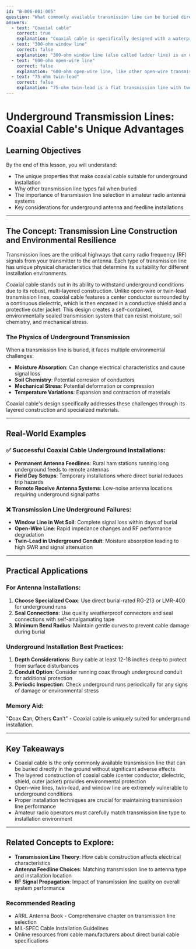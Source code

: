 ```yaml
---
id: "B-006-001-005"
question: "What commonly available transmission line can be buried directly in the ground for some distance without adverse effects?"
answers:
  - text: "Coaxial cable"
    correct: true
    explanation: "Coaxial cable is specifically designed with a waterproof, UV-resistant outer jacket and shielded construction that allows it to be buried directly in the ground without significant signal degradation. The braided or foil shield and dielectric insulation protect the center conductor from moisture, soil chemistry, and mechanical stress, making it ideal for direct burial applications in amateur radio antenna installations."
  - text: "300-ohm window line"
    correct: false
    explanation: "300-ohm window line (also called ladder line) is an open-wire transmission line with wide spacing between conductors. Its construction uses thin, widely spaced conductors with air as the primary dielectric. This design makes it extremely vulnerable to moisture, soil contamination, and physical damage. Burying window line would cause immediate and catastrophic signal loss, high standing wave ratio (SWR), and potential complete failure of the transmission line."
  - text: "600-ohm open-wire line"
    correct: false
    explanation: "600-ohm open-wire line, like other open-wire transmission lines, uses widely spaced conductors held apart by ceramic or plastic insulators. This design is extremely sensitive to environmental conditions. Burying such a line would expose it to moisture, soil chemicals, and mechanical stress, causing immediate impedance changes, signal loss, and potential complete line failure. Open-wire lines are designed for above-ground, dry environment installations."
  - text: "75-ohm twin-lead"
    correct: false
    explanation: "75-ohm twin-lead is a flat transmission line with two parallel conductors separated by a thin dielectric material. Unlike coaxial cable, twin-lead is not designed for direct burial. Its construction makes it highly vulnerable to moisture absorption, soil chemistry, and mechanical deformation. Burying twin-lead would quickly lead to signal loss, impedance variations, and potential complete transmission line failure."
---
```


# Underground Transmission Lines: Coaxial Cable's Unique Advantages

## Learning Objectives
By the end of this lesson, you will understand:
- The unique properties that make coaxial cable suitable for underground installation
- Why other transmission line types fail when buried
- The importance of transmission line selection in amateur radio antenna systems
- Key considerations for underground antenna and feedline installations

---

## The Concept: Transmission Line Construction and Environmental Resilience

Transmission lines are the critical highways that carry radio frequency (RF) signals from your transmitter to the antenna. Each type of transmission line has unique physical characteristics that determine its suitability for different installation environments.

Coaxial cable stands out in its ability to withstand underground conditions due to its robust, multi-layered construction. Unlike open-wire or twin-lead transmission lines, coaxial cable features a center conductor surrounded by a continuous dielectric, which is then encased in a conductive shield and a protective outer jacket. This design creates a self-contained, environmentally sealed transmission system that can resist moisture, soil chemistry, and mechanical stress.

### The Physics of Underground Transmission

When a transmission line is buried, it faces multiple environmental challenges:
- **Moisture Absorption**: Can change electrical characteristics and cause signal loss
- **Soil Chemistry**: Potential corrosion of conductors
- **Mechanical Stress**: Potential deformation or compression
- **Temperature Variations**: Expansion and contraction of materials

Coaxial cable's design specifically addresses these challenges through its layered construction and specialized materials.

---

## Real-World Examples

### ✅ Successful Coaxial Cable Underground Installations:
- **Permanent Antenna Feedlines**: Rural ham stations running long underground feeds to remote antennas
- **Field Day Setups**: Temporary installations where direct burial reduces trip hazards
- **Remote Receive Antenna Systems**: Low-noise antenna locations requiring underground signal paths

### ❌ Transmission Line Underground Failures:
- **Window Line in Wet Soil**: Complete signal loss within days of burial
- **Open-Wire Line**: Rapid impedance changes and RF performance degradation
- **Twin-Lead in Underground Conduit**: Moisture absorption leading to high SWR and signal attenuation

---

## Practical Applications

### For Antenna Installations:
1. **Choose Specialized Coax**: Use direct burial-rated RG-213 or LMR-400 for underground runs
2. **Seal Connections**: Use quality weatherproof connectors and seal connections with self-amalgamating tape
3. **Minimum Bend Radius**: Maintain gentle curves to prevent cable damage during burial

### Underground Installation Best Practices:
1. **Depth Considerations**: Bury cable at least 12-18 inches deep to protect from surface disturbances
2. **Conduit Option**: Consider running coax through underground conduit for additional protection
3. **Periodic Inspection**: Check underground runs periodically for any signs of damage or environmental stress

### Memory Aid:
"**C**oax **C**an, **O**thers **C**an't" - Coaxial cable is uniquely suited for underground installation.

---

## Key Takeaways

- Coaxial cable is the only commonly available transmission line that can be buried directly in the ground without significant adverse effects
- The layered construction of coaxial cable (center conductor, dielectric, shield, outer jacket) provides environmental protection
- Open-wire lines, twin-lead, and window line are extremely vulnerable to underground conditions
- Proper installation techniques are crucial for maintaining transmission line performance
- Amateur radio operators must carefully match transmission line type to installation environment

---

## Related Concepts to Explore:
- **Transmission Line Theory**: How cable construction affects electrical characteristics
- **Antenna Feedline Choices**: Matching transmission line to antenna type and installation location
- **RF Signal Propagation**: Impact of transmission line quality on overall system performance

### Recommended Reading
- ARRL Antenna Book - Comprehensive chapter on transmission line selection
- MIL-SPEC Cable Installation Guidelines
- Online resources from cable manufacturers about direct burial cable specifications